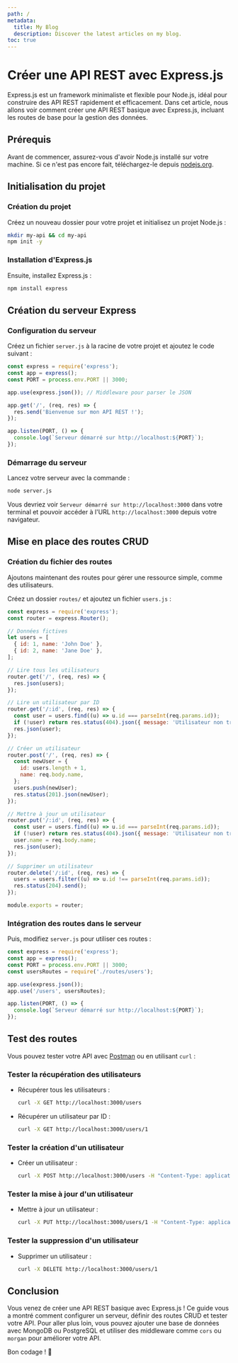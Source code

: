 ```yaml
---
path: /
metadata:
  title: My Blog
  description: Discover the latest articles on my blog.
toc: true
---
```


# Créer une API REST avec Express.js

Express.js est un framework minimaliste et flexible pour Node.js, idéal pour construire des API REST rapidement et efficacement. Dans cet article, nous allons voir comment créer une API REST basique avec Express.js, incluant les routes de base pour la gestion des données.

## Prérequis

Avant de commencer, assurez-vous d'avoir Node.js installé sur votre machine. Si ce n'est pas encore fait, téléchargez-le depuis [nodejs.org](https://nodejs.org/).

## Initialisation du projet

### Création du projet

Créez un nouveau dossier pour votre projet et initialisez un projet Node.js :

```sh
mkdir my-api && cd my-api
npm init -y
```

### Installation d'Express.js

Ensuite, installez Express.js :

```sh
npm install express
```

## Création du serveur Express

### Configuration du serveur

Créez un fichier `server.js` à la racine de votre projet et ajoutez le code suivant :

```javascript
const express = require('express');
const app = express();
const PORT = process.env.PORT || 3000;

app.use(express.json()); // Middleware pour parser le JSON

app.get('/', (req, res) => {
  res.send('Bienvenue sur mon API REST !');
});

app.listen(PORT, () => {
  console.log(`Serveur démarré sur http://localhost:${PORT}`);
});
```

### Démarrage du serveur

Lancez votre serveur avec la commande :

```sh
node server.js
```

Vous devriez voir `Serveur démarré sur http://localhost:3000` dans votre terminal et pouvoir accéder à l'URL `http://localhost:3000` depuis votre navigateur.

## Mise en place des routes CRUD

### Création du fichier des routes

Ajoutons maintenant des routes pour gérer une ressource simple, comme des utilisateurs.

Créez un dossier `routes/` et ajoutez un fichier `users.js` :

```javascript
const express = require('express');
const router = express.Router();

// Données fictives
let users = [
  { id: 1, name: 'John Doe' },
  { id: 2, name: 'Jane Doe' },
];

// Lire tous les utilisateurs
router.get('/', (req, res) => {
  res.json(users);
});

// Lire un utilisateur par ID
router.get('/:id', (req, res) => {
  const user = users.find((u) => u.id === parseInt(req.params.id));
  if (!user) return res.status(404).json({ message: 'Utilisateur non trouvé' });
  res.json(user);
});

// Créer un utilisateur
router.post('/', (req, res) => {
  const newUser = {
    id: users.length + 1,
    name: req.body.name,
  };
  users.push(newUser);
  res.status(201).json(newUser);
});

// Mettre à jour un utilisateur
router.put('/:id', (req, res) => {
  const user = users.find((u) => u.id === parseInt(req.params.id));
  if (!user) return res.status(404).json({ message: 'Utilisateur non trouvé' });
  user.name = req.body.name;
  res.json(user);
});

// Supprimer un utilisateur
router.delete('/:id', (req, res) => {
  users = users.filter((u) => u.id !== parseInt(req.params.id));
  res.status(204).send();
});

module.exports = router;
```

### Intégration des routes dans le serveur

Puis, modifiez `server.js` pour utiliser ces routes :

```javascript
const express = require('express');
const app = express();
const PORT = process.env.PORT || 3000;
const usersRoutes = require('./routes/users');

app.use(express.json());
app.use('/users', usersRoutes);

app.listen(PORT, () => {
  console.log(`Serveur démarré sur http://localhost:${PORT}`);
});
```

## Test des routes

Vous pouvez tester votre API avec [Postman](https://www.postman.com/) ou en utilisant `curl` :

### Tester la récupération des utilisateurs

- Récupérer tous les utilisateurs :
  ```sh
  curl -X GET http://localhost:3000/users
  ```
- Récupérer un utilisateur par ID :
  ```sh
  curl -X GET http://localhost:3000/users/1
  ```

### Tester la création d'un utilisateur

- Créer un utilisateur :
  ```sh
  curl -X POST http://localhost:3000/users -H "Content-Type: application/json" -d '{"name": "Alice"}'
  ```

### Tester la mise à jour d'un utilisateur

- Mettre à jour un utilisateur :
  ```sh
  curl -X PUT http://localhost:3000/users/1 -H "Content-Type: application/json" -d '{"name": "John Smith"}'
  ```

### Tester la suppression d'un utilisateur

- Supprimer un utilisateur :
  ```sh
  curl -X DELETE http://localhost:3000/users/1
  ```

## Conclusion

Vous venez de créer une API REST basique avec Express.js ! Ce guide vous a montré comment configurer un serveur, définir des routes CRUD et tester votre API. Pour aller plus loin, vous pouvez ajouter une base de données avec MongoDB ou PostgreSQL et utiliser des middleware comme `cors` ou `morgan` pour améliorer votre API.

Bon codage ! 🚀
